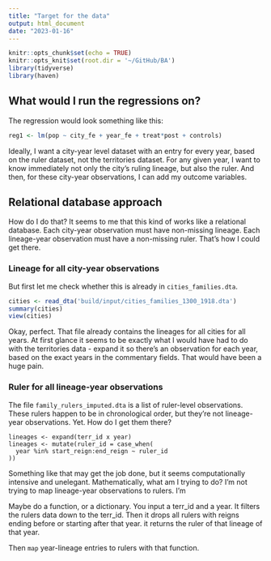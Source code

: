 ```yaml
---
title: "Target for the data"
output: html_document
date: "2023-01-16"
---
```


```r
knitr::opts_chunk$set(echo = TRUE)
knitr::opts_knit$set(root.dir = '~/GitHub/BA')
library(tidyverse)
library(haven)
```

## What would I run the regressions on?

The regression would look something like this:

```r
reg1 <- lm(pop ~ city_fe + year_fe + treat*post + controls)
```

Ideally, I want a city-year level dataset with an entry for every year, based on the ruler dataset, not the territories dataset. For any given year, I want to know immediately not only the city's ruling lineage, but also the ruler. And then, for these city-year observations, I can add my outcome variables.

## Relational database approach

How do I do that? It seems to me that this kind of works like a relational database.
Each city-year observation must have non-missing lineage. Each lineage-year observation must have a non-missing ruler. That's how I could get there.

### Lineage for all city-year observations

But first let me check whether this is already in `cities_families.dta`.

```r
cities <- read_dta('build/input/cities_families_1300_1918.dta')
summary(cities)
view(cities)
```

Okay, perfect. That file already contains the lineages for all cities for all years. At first glance it seems to be exactly what I would have had to do with the territories data - expand it so there's an observation for each year, based on the exact years in the commentary fields. That would have been a huge pain.

### Ruler for all lineage-year observations

The file `family_rulers_imputed.dta` is a list of ruler-level observations. These rulers happen to be in chronological order, but they're not lineage-year observations. Yet. How do I get them there?

```text
lineages <- expand(terr_id x year)
lineages <- mutate(ruler_id = case_when(
  year %in% start_reign:end_reign ~ ruler_id
))
```

Something like that may get the job done, but it seems computationally intensive and unelegant. Mathematically, what am I trying to do? I'm not trying to map lineage-year observations to rulers. I'm 

Maybe do a function, or a dictionary. You input a terr_id and a year. It filters the rulers data down to the terr_id. Then it drops all rulers with reigns ending before or starting after that year. it returns the ruler of that lineage of that year. 

Then `map` year-lineage entries to rulers with that function.
